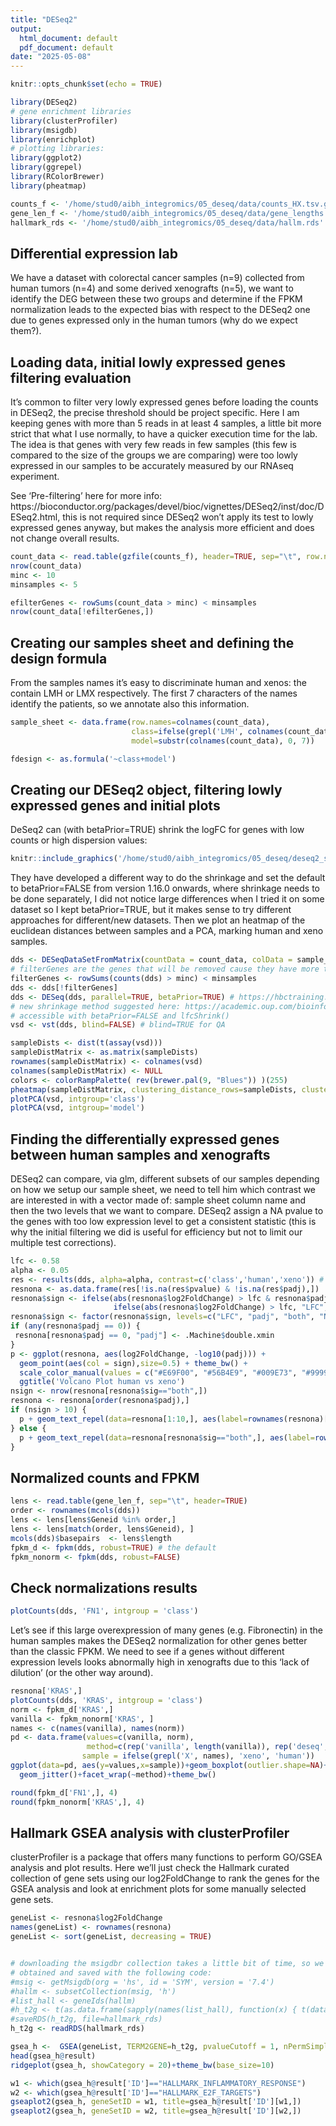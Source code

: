 ```yaml
---
title: "DESeq2"
output:
  html_document: default
  pdf_document: default
date: "2025-05-08"
---
```


```r
knitr::opts_chunk$set(echo = TRUE)
```

```r
library(DESeq2)
# gene enrichment libraries
library(clusterProfiler)
library(msigdb)
library(enrichplot)
# plotting libraries:
library(ggplot2)
library(ggrepel)
library(RColorBrewer)
library(pheatmap)

counts_f <- '/home/stud0/aibh_integromics/05_deseq/data/counts_HX.tsv.gz'
gene_len_f <- '/home/stud0/aibh_integromics/05_deseq/data/gene_lengths.txt'
hallmark_rds <- '/home/stud0/aibh_integromics/05_deseq/data/hallm.rds'
```
## Differential expression lab

We have a dataset with colorectal cancer samples (n=9) collected from human tumors (n=4) and some derived xenografts (n=5), we want
to identify the DEG between these two groups and determine if the FPKM normalization leads to the expected bias
with respect to the DESeq2 one due to genes expressed only in the human tumors (why do we expect them?).

## Loading data, initial lowly expressed genes filtering evaluation

It's common to filter very lowly expressed genes before loading the counts
in DESeq2, the precise threshold should be project specific. Here I am keeping
genes with more than 5 reads in at least 4 samples, a little bit more strict
that what I use normally, to have a quicker execution time for the lab. The idea is that genes with very
few reads in few samples (this few is compared to the size of the groups we are comparing)
were too lowly expressed in our samples to be accurately measured by our RNAseq experiment.

See 'Pre-filtering' here for more info: https://bioconductor.org/packages/devel/bioc/vignettes/DESeq2/inst/doc/DESeq2.html, 
this is not required since DESeq2 won't apply its test to lowly expressed genes anyway, but makes the analysis
more efficient and does not change overall results.

```r
count_data <- read.table(gzfile(counts_f), header=TRUE, sep="\t", row.names=1)
nrow(count_data)
minc <- 10
minsamples <- 5

efilterGenes <- rowSums(count_data > minc) < minsamples
nrow(count_data[!efilterGenes,])
```

## Creating our samples sheet and defining the design formula

From the samples names it's easy to discriminate human and xenos: the contain LMH or LMX respectively.
The first 7 characters of the names identify the patients, so we annotate also this information.

```r
sample_sheet <- data.frame(row.names=colnames(count_data), 
                           class=ifelse(grepl('LMH', colnames(count_data)), 'human', 'xeno'),
                           model=substr(colnames(count_data), 0, 7))

fdesign <- as.formula('~class+model')
```

## Creating our DESeq2 object, filtering lowly expressed genes and initial plots 

DeSeq2 can (with betaPrior=TRUE) shrink the logFC for genes with low counts or high dispersion values:

```r
knitr::include_graphics('/home/stud0/aibh_integromics/05_deseq/deseq2_shrunken_lfc.png', dpi=0.5)

```


They have developed a different way to do the shrinkage and set the default to betaPrior=FALSE
from version 1.16.0 onwards, where shrinkage needs to be done separately, I did not notice large
differences when I tried it on some dataset so I kept betaPrior=TRUE, but it makes sense
to try different approaches for different/new datasets.
Then we plot an heatmap of the euclidean distances between samples and a PCA, marking human
and xeno samples.

```r

dds <- DESeqDataSetFromMatrix(countData = count_data, colData = sample_sheet, design = fdesign)
# filterGenes are the genes that will be removed cause they have more than minc reads in less than min samples
filterGenes <- rowSums(counts(dds) > minc) < minsamples
dds <- dds[!filterGenes] 
dds <- DESeq(dds, parallel=TRUE, betaPrior=TRUE) # https://hbctraining.github.io/DGE_workshop/lessons/05_DGE_DESeq2_analysis2.html
# new shrinkage method suggested here: https://academic.oup.com/bioinformatics/article/35/12/2084/5159452
# accessible with betaPrior=FALSE and lfcShrink()
vsd <- vst(dds, blind=FALSE) # blind=TRUE for QA

sampleDists <- dist(t(assay(vsd)))
sampleDistMatrix <- as.matrix(sampleDists)
rownames(sampleDistMatrix) <- colnames(vsd)
colnames(sampleDistMatrix) <- NULL
colors <- colorRampPalette( rev(brewer.pal(9, "Blues")) )(255)
pheatmap(sampleDistMatrix, clustering_distance_rows=sampleDists, clustering_distance_cols=sampleDists, col=colors, annotation_row = sample_sheet[, c('class'), drop=F], show_rownames = F)
plotPCA(vsd, intgroup='class')
plotPCA(vsd, intgroup='model')

```

## Finding the differentially expressed genes between human samples and xenografts

DESeq2 can compare, via glm, different subsets of our samples depending on how we setup our sample sheet, we need
to tell him which contrast we are interested in with a vector made of: sample sheet column name and then the two levels
that we want to compare.
DESeq2 assign a NA pvalue to the genes with too low expression level to get a consistent statistic (this is why 
the initial filtering we did is useful for efficiency but not to limit our multiple test corrections).

```r
lfc <- 0.58
alpha <- 0.05
res <- results(dds, alpha=alpha, contrast=c('class','human','xeno')) # indepedentFiltering=T by default
resnona <- as.data.frame(res[!is.na(res$pvalue) & !is.na(res$padj),])
resnona$sign <- ifelse(abs(resnona$log2FoldChange) > lfc & resnona$padj < alpha, "both", 
                       ifelse(abs(resnona$log2FoldChange) > lfc, "LFC", ifelse(resnona$padj < alpha, "padj", "NS")))
resnona$sign <- factor(resnona$sign, levels=c("LFC", "padj", "both", "NS"))
if (any(resnona$padj == 0)) {
 resnona[resnona$padj == 0, "padj"] <- .Machine$double.xmin
}
p <- ggplot(resnona, aes(log2FoldChange, -log10(padj))) +
  geom_point(aes(col = sign),size=0.5) + theme_bw() +
  scale_color_manual(values = c("#E69F00", "#56B4E9", "#009E73", "#999999"), drop=FALSE) +
  ggtitle('Volcano Plot human vs xeno')
nsign <- nrow(resnona[resnona$sig=="both",])
resnona <- resnona[order(resnona$padj),]
if (nsign > 10) {
  p + geom_text_repel(data=resnona[1:10,], aes(label=rownames(resnona)[1:10]))
} else {
  p + geom_text_repel(data=resnona[resnona$sig=="both",], aes(label=rownames(resnona[resnona$sig=="both",])))
}
```

## Normalized counts and FPKM

```r
lens <- read.table(gene_len_f, sep="\t", header=TRUE)
order <- rownames(mcols(dds))
lens <- lens[lens$Geneid %in% order,]
lens <- lens[match(order, lens$Geneid), ]
mcols(dds)$basepairs  <- lens$length
fpkm_d <- fpkm(dds, robust=TRUE) # the default
fpkm_nonorm <- fpkm(dds, robust=FALSE)
```

## Check normalizations results

```r
plotCounts(dds, 'FN1', intgroup = 'class')
```

Let's see if this large overexpression of many genes (e.g. Fibronectin) in the human samples makes the DESeq2 normalization for other genes better
than the classic FPKM. We need to see if a genes without different expression levels looks abnormally high in xenografts due to this
'lack of dilution' (or the other way around).

```r
resnona['KRAS',]
plotCounts(dds, 'KRAS', intgroup = 'class')
norm <- fpkm_d['KRAS',]
vanilla <- fpkm_nonorm['KRAS', ]
names <- c(names(vanilla), names(norm))
pd <- data.frame(values=c(vanilla, norm), 
                 method=c(rep('vanilla', length(vanilla)), rep('deseq', length(vanilla))), 
                sample = ifelse(grepl('X', names), 'xeno', 'human'))
ggplot(data=pd, aes(y=values,x=sample))+geom_boxplot(outlier.shape=NA)+
  geom_jitter()+facet_wrap(~method)+theme_bw()

round(fpkm_d['FN1',], 4)
round(fpkm_nonorm['KRAS',], 4)
```

## Hallmark GSEA analysis with clusterProfiler

clusterProfiler is a package that offers many functions to perform GO/GSEA analysis and plot results.
Here we'll just check the Hallmark curated collection of gene sets using our log2FoldChange to rank the genes for the GSEA analysis
and look at enrichment plots for some manually selected gene sets.

```r
geneList <- resnona$log2FoldChange
names(geneList) <- rownames(resnona)
geneList <- sort(geneList, decreasing = TRUE)


# downloading the msigdbr collection takes a little bit of time, so we skip it for the lab and load the rds object I had previously 
# obtained and saved with the following code:
#msig <- getMsigdb(org = 'hs', id = 'SYM', version = '7.4')
#hallm <- subsetCollection(msig, 'h')
#list_hall <- geneIds(hallm)
#h_t2g <- t(as.data.frame(sapply(names(list_hall), function(x) { t(data.frame(gs=rep(x, length(list_hall[[x]])),symbol=list_hall[[x]])) })))
#saveRDS(h_t2g, file=hallmark_rds)
h_t2g <- readRDS(hallmark_rds)

gsea_h <-  GSEA(geneList, TERM2GENE=h_t2g, pvalueCutoff = 1, nPermSimple = 10000)
head(gsea_h@result)
ridgeplot(gsea_h, showCategory = 20)+theme_bw(base_size=10)

w1 <- which(gsea_h@result['ID']=="HALLMARK_INFLAMMATORY_RESPONSE")
w2 <- which(gsea_h@result['ID']=="HALLMARK_E2F_TARGETS")
gseaplot2(gsea_h, geneSetID = w1, title=gsea_h@result['ID'][w1,])
gseaplot2(gsea_h, geneSetID = w2, title=gsea_h@result['ID'][w2,])
```